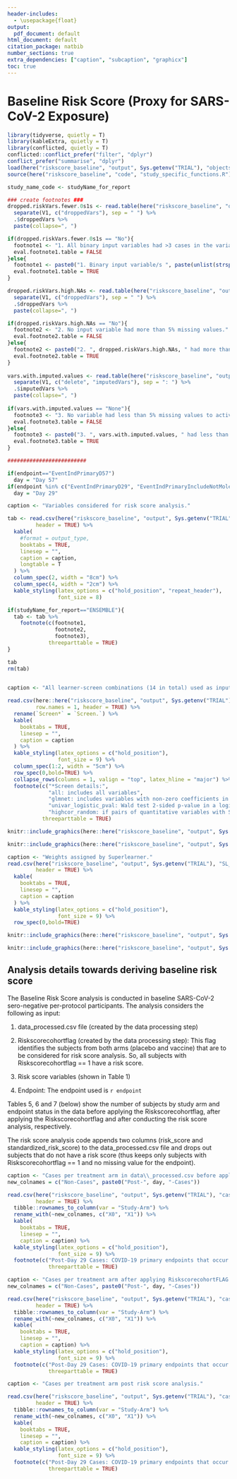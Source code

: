 ```yaml
---
header-includes:
  - \usepackage{float}
output:
  pdf_document: default
html_document: default
citation_package: natbib
number_sections: true
extra_dependencies: ["caption", "subcaption", "graphicx"]
toc: true
---
```


# Baseline Risk Score (Proxy for SARS-CoV-2 Exposure) {#baseline-riskscore}

```r
library(tidyverse, quietly = T)
library(kableExtra, quietly = T)
library(conflicted, quietly = T)
conflicted::conflict_prefer("filter", "dplyr")
conflict_prefer("summarise", "dplyr")
load(here("riskscore_baseline", "output", Sys.getenv("TRIAL"), "objects_for_running_SL.rda"))
source(here("riskscore_baseline", "code", "study_specific_functions.R"))

study_name_code <- studyName_for_report

### create footnotes ###
dropped.riskVars.fewer.0s1s <- read.table(here("riskscore_baseline", "output", Sys.getenv("TRIAL"), "drop_riskVars_with_fewer_0s_or_1s.csv")) %>%
  separate(V1, c("droppedVars"), sep = " ") %>%
  .$droppedVars %>%
  paste(collapse=", ") 

if(dropped.riskVars.fewer.0s1s == "No"){
  footnote1 <- "1. All binary input variables had >3 cases in the variable = 1 or 0 subgroup."
  eval.footnote1.table = FALSE
}else{
  footnote1 <- paste0("1. Binary input variable/s ", paste(unlist(strsplit(dropped.riskVars.fewer.0s1s, ",")), collapse = ", "), " had <= 3 cases in the variable = 1 or 0 subgroup and dropped from analysis.")
  eval.footnote1.table = TRUE
}

dropped.riskVars.high.NAs <- read.table(here("riskscore_baseline", "output", Sys.getenv("TRIAL"), "drop_riskVars_with_high_total_missing_values.csv")) %>%
  separate(V1, c("droppedVars"), sep = " ") %>%
  .$droppedVars %>%
  paste(collapse=", ") 

if(dropped.riskVars.high.NAs == "No"){
  footnote2 <- "2. No input variable had more than 5% missing values."
  eval.footnote2.table = FALSE
}else{
  footnote2 <- paste0("2. ", dropped.riskVars.high.NAs, " had more than 5% missing values and dropped from analysis.")
  eval.footnote2.table = TRUE
}
  
vars.with.imputed.values <- read.table(here("riskscore_baseline", "output", Sys.getenv("TRIAL"), "impute_missing_values.csv")) %>%
  separate(V1, c("delete", "imputedVars"), sep = ": ") %>%
  .$imputedVars %>%
  paste(collapse=", ") 
  
if(vars.with.imputed.values == "None"){
  footnote3 <- "3. No variable had less than 5% missing values to activate imputation."
  eval.footnote3.table = FALSE
}else{
  footnote3 <- paste0("3. ", vars.with.imputed.values, " had less than 5% missing values. The missing values were imputed using the mice package in R.")
  eval.footnote3.table = TRUE
}

#########################

if(endpoint=="EventIndPrimaryD57")
  day = "Day 57"
if(endpoint %in% c("EventIndPrimaryD29", "EventIndPrimaryIncludeNotMolecConfirmedD29"))
  day = "Day 29"

caption <- "Variables considered for risk score analysis."

tab <- read.csv(here("riskscore_baseline", "output", Sys.getenv("TRIAL"), "risk_vars.csv"), row.names = 1,
         header = TRUE) %>%
  kable(
    #format = output_type,
    booktabs = TRUE,
    linesep = "",
    caption = caption,
    longtable = T
  ) %>%
  column_spec(2, width = "8cm") %>%
  column_spec(4, width = "2cm") %>%
  kable_styling(latex_options = c("hold_position", "repeat_header"),
                font_size = 8)

if(studyName_for_report=="ENSEMBLE"){
  tab <- tab %>% 
    footnote(c(footnote1,
               footnote2,
               footnote3),
             threeparttable = TRUE)
}

tab
rm(tab)
  
```



<!-- \clearpage -->

<!-- ```{r footnote1-table, warning=FALSE, echo=FALSE, eval = eval.footnote1.table} -->
<!-- caption <- "Binary input variable/s having <= 3 cases in the variable = 1 or 0 subgroup and dropped from analysis (sorted by number of cases in Variable = 1 subgroup)." -->

<!-- tab1 <- inputFile %>% -->
<!--   filter(Riskscorecohortflag == 1 & Trt == 0) %>% -->
<!--   select(Ptid, Trt, all_of(endpoint), all_of(all_risk_vars)) %>% -->
<!--   drop_na(Ptid, Trt, all_of(endpoint)) -->

<!-- tab2 <- tab1 %>% -->
<!--   select(all_of(all_risk_vars)) %>% -->
<!--   map(~ sum(is.na(.))) %>% -->
<!--   as.data.frame() %>% -->
<!--   t() %>% -->
<!--   as.data.frame() %>% -->
<!--   tibble::rownames_to_column(var = "Variable Name") %>% -->
<!--   get_defs_comments_riskVars()  -->

<!-- tab3 <- inputFile %>% -->
<!--   filter(Riskscorecohortflag == 1 & Trt == 0) %>% -->
<!--   drop_na(Ptid, Trt, all_of(endpoint)) %>% -->
<!--   #select(c(Ptid, strsplit(dropped.riskVars.fewer.0s1s, ", ")[[1]], all_of(endpoint))) %>% -->
<!--   select(c(Ptid, all_of(all_risk_vars), all_of(endpoint))) %>% -->
<!--   select(-c("Age", "BMI")) %>% # keep only binary variables -->
<!--   mutate(EventIndPrimaryIncludeNotMolecConfirmedD29 = ifelse(EventIndPrimaryIncludeNotMolecConfirmedD29 == 0, "Non-Case", "Case")) %>% -->
<!--   pivot_longer(!c(Ptid, all_of(endpoint)), names_to = "Variable Name", values_to = "value")  -->

<!-- tab4 <- tab3 %>% -->
<!--   group_by(`Variable Name`, value) %>% -->
<!--   count() %>% -->
<!--   pivot_wider(names_from = "value", values_from = "n") %>% -->
<!--   rename(`Variable = 0 subgroup` = `0`, -->
<!--          `Variable = 1 subgroup` = `1`)  -->

<!-- tab5 <- tab3 %>% -->
<!--   group_by(`Variable Name`, value, EventIndPrimaryIncludeNotMolecConfirmedD29) %>% -->
<!--   count() %>% -->
<!--   pivot_wider(names_from = "value", values_from = "n") %>% -->
<!--   filter(EventIndPrimaryIncludeNotMolecConfirmedD29 == "Case") %>% -->
<!--   mutate(`1` = ifelse(is.na(`1`), 0, `1`)) %>% -->
<!--   rename(`Cases in variable = 0 subgroup` = `0`, -->
<!--          `Cases in variable = 1 subgroup` = `1`) %>% -->
<!--   ungroup() -->

<!-- tab6 <- tab4 %>% left_join(tab5 %>% select(-EventIndPrimaryIncludeNotMolecConfirmedD29), by = "Variable Name") %>% -->
<!--   mutate(`Variable = 0 subgroup N (cases)` = paste0(`Variable = 0 subgroup`, " (", `Cases in variable = 0 subgroup`, ")"), -->
<!--          `Variable = 1 subgroup N (cases)` = paste0(`Variable = 1 subgroup`, " (", `Cases in variable = 1 subgroup`, ")")) %>% -->
<!--   left_join(tab2 %>% select(`Variable Name`, Definition), by = "Variable Name") %>% -->
<!--   arrange(desc(`Cases in variable = 1 subgroup`)) %>% -->
<!--   filter(`Cases in variable = 0 subgroup` <= 3 | `Cases in variable = 1 subgroup` <= 3) %>% -->
<!--   select(`Variable Name`, Definition, `Variable = 0 subgroup N (cases)`, `Variable = 1 subgroup N (cases)`) -->

<!-- tab6 %>%  -->
<!--   select(`Variable Name`, Definition, everything()) %>% -->
<!--   kable(escape = F, -->
<!--     booktabs = TRUE, -->
<!--     linesep = "", -->
<!--     caption = caption, -->
<!--     col.names = linebreak(c("Variable\nName", "Definition", "Variable = 0 subgroup \n N (cases)", "Variable = 1 subgroup \n N (cases)"), align = "c") -->
<!--   ) %>% -->
<!--   kable_styling(latex_options = c("hold_position"), -->
<!--                 font_size = 8) %>% -->
<!--   column_spec(1:2, width = "5cm") %>% -->
<!--   column_spec(3:4, width = "3cm") %>% -->
<!--   row_spec(0,bold=TRUE) %>% -->
<!--   collapse_rows(columns = 1, valign = "top", latex_hline = "major")  -->

<!-- rm(tab1, tab2, tab3, tab4, tab5, tab6) -->

<!-- ``` -->




<!-- ```{r footnote2-table, warning=FALSE, echo=FALSE, eval = eval.footnote2.table} -->
<!-- caption <- "Input variable/s dropped from analysis for having more than 5% missing values." -->

<!-- dat <- inputFile %>% -->
<!--   filter(Riskscorecohortflag == 1 & Trt == 0) %>% -->
<!--   select(all_of(all_risk_vars))  -->

<!-- inputFile %>% -->
<!--   filter(Riskscorecohortflag == 1 & Trt == 0) %>% -->
<!--   map(~ sum(is.na(.))) %>% -->
<!--   as.data.frame() %>% -->
<!--   t() %>% -->
<!--   as.data.frame() %>% -->
<!--   tibble::rownames_to_column(var = "Variable Name") %>% -->
<!--   mutate(V1 = paste0(V1, "/", nrow(dat), " (", format(round((V1 / nrow(dat)) * 100, 1), nsmall = 1), "%)")) %>% -->
<!--   get_defs_comments_riskVars() %>% -->
<!--   filter(`Variable Name` %in% strsplit(dropped.riskVars.high.NAs, ", ")[[1]]) %>% -->
<!--   rename(`Total missing values` = V1) %>% -->
<!--   select(`Variable Name`, Definition, `Total missing values`, Comments) %>% -->
<!--   kable( -->
<!--     booktabs = TRUE, -->
<!--     linesep = "", -->
<!--     caption = caption -->
<!--   ) %>% -->
<!--   kable_styling(latex_options = c("hold_position"), -->
<!--                 font_size = 8) %>% -->
<!--   column_spec(1:2, width = "5cm") %>% -->
<!--   row_spec(0,bold=TRUE) %>% -->
<!--   collapse_rows(columns = 1, valign = "top", latex_hline = "major") -->

<!-- rm(dat) -->

<!-- ``` -->




<!-- ```{r footnote3-table, warning=FALSE, echo=FALSE, eval = eval.footnote3.table} -->
<!-- caption <- "Input variable/s having less than 5\\% missing values. The missing values were imputed using the mice package in R." -->

<!-- dat <- inputFile %>% -->
<!--   filter(Riskscorecohortflag == 1 & Trt == 0) %>% -->
<!--   select(all_of(all_risk_vars))  -->

<!-- inputFile %>% -->
<!--   filter(Riskscorecohortflag == 1 & Trt == 0) %>% -->
<!--   map(~ sum(is.na(.))) %>% -->
<!--   as.data.frame() %>% -->
<!--   t() %>% -->
<!--   as.data.frame() %>% -->
<!--   tibble::rownames_to_column(var = "Variable Name") %>% -->
<!--   mutate(V1 = paste0(V1, "/", nrow(dat), " (", format(round((V1 / nrow(dat)) * 100, 1), nsmall = 1), "%)")) %>% -->
<!--   get_defs_comments_riskVars() %>% -->
<!--   filter(`Variable Name` %in% strsplit(vars.with.imputed.values, ", ")[[1]]) %>% -->
<!--   rename(`Total missing values` = V1) %>% -->
<!--   select(`Variable Name`, Definition, `Total missing values`, Comments) %>% -->
<!--   mutate(Comments = "NA") %>% -->
<!--   kable( -->
<!--     booktabs = TRUE, -->
<!--     linesep = "", -->
<!--     caption = caption -->
<!--   ) %>% -->
<!--   kable_styling(latex_options = c("hold_position"), -->
<!--                 font_size = 8) %>% -->
<!--   column_spec(1:2, width = "5cm") %>% -->
<!--   row_spec(0,bold=TRUE) %>% -->
<!--   collapse_rows(columns = 1, valign = "top", latex_hline = "major") -->

<!-- rm(dat) -->

<!-- ``` -->

\clearpage

```r
caption <- "All learner-screen combinations (14 in total) used as input to the Superlearner."

read.csv(here::here("riskscore_baseline", "output", Sys.getenv("TRIAL"), "learner-screens.csv"),
         row.names = 1, header = TRUE) %>%
  rename(`Screen*` = `Screen.`) %>%
  kable(
    booktabs = TRUE,
    linesep = "",
    caption = caption
  ) %>%
  kable_styling(latex_options = c("hold_position"),
                font_size = 9) %>%
  column_spec(1:2, width = "5cm") %>%
  row_spec(0,bold=TRUE) %>%
  collapse_rows(columns = 1, valign = "top", latex_hline = "major") %>%
  footnote(c("*Screen details:",
             "all: includes all variables",
             "glmnet: includes variables with non-zero coefficients in the standard implementation of SL.glmnet that optimizes the lasso tuning parameter via cross-validation",
             "univar_logistic_pval: Wald test 2-sided p-value in a logistic regression model < 0.10",
             "highcor_random: if pairs of quantitative variables with Spearman rank correlation > 0.90, select one of the variables at random"),
           threeparttable = TRUE)

```

\begin{landscape}
\clearpage



```r
knitr::include_graphics(here::here("riskscore_baseline", "output", Sys.getenv("TRIAL"), "risk_placebo_cvaucs.png"))
```

\end{landscape}


```r
knitr::include_graphics(here::here("riskscore_baseline", "output", Sys.getenv("TRIAL"), "predProb_riskscore_plac.png"))
```

\clearpage


```r
knitr::include_graphics(here::here("riskscore_baseline", "output", Sys.getenv("TRIAL"), "ROCcurve_riskscore_plac.png"))
```

\clearpage

```r
caption <- "Weights assigned by Superlearner."
read.csv(here("riskscore_baseline", "output", Sys.getenv("TRIAL"), "SL_weights.csv"), row.names = 1,
         header = TRUE) %>%
  kable(
    booktabs = TRUE,
    linesep = "",
    caption = caption
  ) %>%
  kable_styling(latex_options = c("hold_position"),
                font_size = 9) %>%
  row_spec(0,bold=TRUE)
```

\begin{landscape}
\clearpage

```r
caption <- "Learners assigned weight > 0.0 by Superlearner sorted by weight. Predictors within each learner are sorted by variable importance which is the absolute value in Coefficient (in case of learners like SL.glm, SL.gam, SL.glm.interaction), or Gain (in case of SL.xgboost) or Importance (in case of SL.ranger.imp)."

read.csv(here("riskscore_baseline", "output", Sys.getenv("TRIAL"), "SL_all_models_with_predictors.csv"),
         row.names = 1, header = TRUE) %>%
  mutate(Gain = if("Gain" %in% colnames(.)) as.numeric(Gain) else NULL,
        Importance = if("Importance" %in% colnames(.)) as.numeric(Importance) else NULL,
        Coefficient = if("Coefficient" %in% colnames(.)) as.numeric(Coefficient) else NULL) %>%
  arrange( if("Weight" %in% colnames(.)) desc(Weight) else NULL,
           if("Gain" %in% colnames(.)) desc(abs(Gain)) else NULL,
           if("Importance" %in% colnames(.)) desc(abs(Importance)) else NULL,
           if("Coefficient" %in% colnames(.)) desc(abs(Coefficient)) else NULL) %>%
  filter(Weight > 0.0) %>%
  mutate(across(.cols = everything(), ~gsub(" ", "", ., fixed = TRUE))) %>%
  mutate(across(.cols = everything(), ~na_if(., "NA"))) %>%
  select_if(~sum(!is.na(.)) > 0) %>%
  kable(
    longtable = T,
    booktabs = TRUE,
    linesep = "",
    caption = caption
  ) %>%
  kable_styling(latex_options = c("hold_position", "repeat_header"),
                font_size = 5) %>%
  row_spec(0,bold=TRUE)

```
\end{landscape}


```r
knitr::include_graphics(here::here("riskscore_baseline", "output", Sys.getenv("TRIAL"), "predProb_riskscore_vacc_onlySL.png"))
```

\clearpage


```r
knitr::include_graphics(here::here("riskscore_baseline", "output", Sys.getenv("TRIAL"), "ROCcurve_riskscore_vacc_onlySL.png"))
```

\clearpage

## Analysis details towards deriving baseline risk score

The Baseline Risk Score analysis is conducted in baseline SARS-CoV-2 sero-negative per-protocol participants. The analysis considers the following as input:

1. data_processed.csv file (created by the data processing step)

2. Riskscorecohortflag (created by the data processing step): This flag identifies the subjects from both arms (placebo and vaccine) that are to be considered for risk score analysis. So, all subjects with Riskscorecohortflag == 1 have a risk score.

3. Risk score variables (shown in Table 1)

4. Endpoint: The endpoint used is `r endpoint`

Tables 5, 6 and 7 (below) show the number of subjects by study arm and endpoint status in the data before applying the Riskscorecohortflag, after applying the Riskscorecohortflag and after conducting the risk score analysis, respectively. 

The risk score analysis code appends two columns (risk_score and standardized_risk_score) to the data_processed.csv file and drops out subjects that do not have a risk score (thus keeps only subjects with Riskscorecohortflag == 1 and no missing value for the endpoint). 

```r
caption <- "Cases per treatment arm in data\\_processed.csv before applying RiskscorecohortFLAG."
new_colnames = c("Non-Cases", paste0("Post-", day, "-Cases"))

read.csv(here("riskscore_baseline", "output", Sys.getenv("TRIAL"), "cases_prior_to_applying_Riskscorecohortflag.csv"), row.names = 1,
         header = TRUE) %>%
  tibble::rownames_to_column(var = "Study-Arm") %>%
  rename_with(~new_colnames, c("X0", "X1")) %>%
  kable(
    booktabs = TRUE,
    linesep = "",
    caption = caption) %>%
  kable_styling(latex_options = c("hold_position"),
                font_size = 9) %>%
  footnote(c("Post-Day 29 Cases: COVID-19 primary endpoints that occur at least 7 days after the Day 29 visit."),
             threeparttable = TRUE)

```



```r
caption <- "Cases per treatment arm after applying RiskscorecohortFLAG (prior to risk score analysis). 18 subjects with missing value for endpoint were dropped from analysis."
new_colnames = c("Non-Cases", paste0("Post-", day, "-Cases"))

read.csv(here("riskscore_baseline", "output", Sys.getenv("TRIAL"), "cases_prior_riskScoreAnalysis.csv"), row.names = 1,
         header = TRUE) %>%
  tibble::rownames_to_column(var = "Study-Arm") %>%
  rename_with(~new_colnames, c("X0", "X1")) %>%
  kable(
    booktabs = TRUE,
    linesep = "",
    caption = caption) %>%
  kable_styling(latex_options = c("hold_position"),
                font_size = 9) %>%
  footnote(c("Post-Day 29 Cases: COVID-19 primary endpoints that occur at least 7 days after the Day 29 visit."),
             threeparttable = TRUE)

```


```r
caption <- "Cases per treatment arm post risk score analysis."

read.csv(here("riskscore_baseline", "output", Sys.getenv("TRIAL"), "cases_post_riskScoreAnalysis.csv"), row.names = 1,
         header = TRUE) %>%
  tibble::rownames_to_column(var = "Study-Arm") %>%
  rename_with(~new_colnames, c("X0", "X1")) %>%
  kable(
    booktabs = TRUE,
    linesep = "",
    caption = caption) %>%
  kable_styling(latex_options = c("hold_position"),
                font_size = 9) %>%
  footnote(c("Post-Day 29 Cases: COVID-19 primary endpoints that occur at least 7 days after the Day 29 visit."),
             threeparttable = TRUE)

```

<!-- \clearpage -->

<!-- ## Superlearner details  -->


<!-- ```{r cvsl-details, warning=FALSE, echo=FALSE, message=FALSE} -->
<!-- caption <- "Arguments provided to CV-Superlearner function." -->

<!-- read.csv(here("riskscore_baseline", "output", "cases_post_riskScoreAnalysis.csv"), row.names = 1, -->
<!--          header = TRUE) %>% -->
<!--   tibble::rownames_to_column(var = "Study-Arm") %>% -->
<!--   rename_with(~new_colnames, c("X0", "X1")) %>% -->
<!--   kable( -->
<!--     booktabs = TRUE, -->
<!--     linesep = "", -->
<!--     caption = caption) %>% -->
<!--   kable_styling(latex_options = c("hold_position"), -->
<!--                 font_size = 9) %>% -->
<!--   footnote(c("Post-Day 29 Cases: COVID-19 primary endpoints that occur at least 7 days after the Day 29 visit."), -->
<!--              threeparttable = TRUE) -->

<!-- ``` -->
